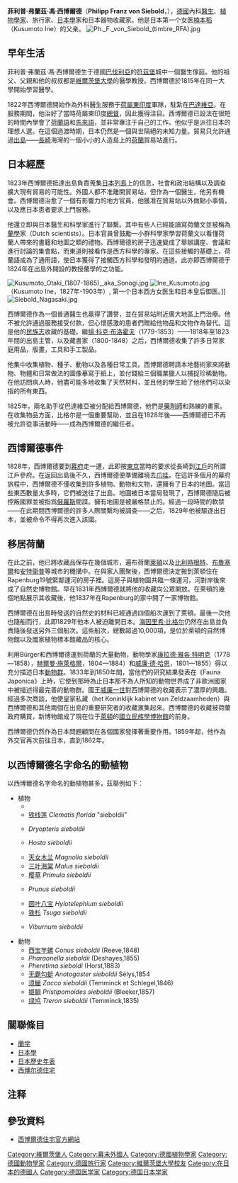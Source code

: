{{noteTA
|1=zh:弗蘭茲; zh-tw:法蘭茲;
|2=zh:西博爾德; zh-tw:西博德;
|3=zh:維爾茨堡; zh-tw:符茲堡;
|4=zh:萊頓; zh-tw:萊登;
}}
{{Infobox person
| name = 菲利普·弗蘭茲·馮·西博爾德
| native_name= Philipp Franz von Siebold
| image = Bundespost Philipp Franz von Siebold.jpg
| alt = 
| caption = 
| birth_name = 
| birth_date = {{Birth date|1796|02|17}}
| birth_place = {{flag|Holy Roman Empire}}[[符茲堡采邑主教區|符茲堡采邑主教區]][[符茲堡|符茲堡]]（今屬[[德國|德國]][[巴伐利亞邦|巴伐利亞邦]]）
| death_date = {{Death date and age|1866|10|18|1796|02|17}}
| death_place = {{flagicon|Kingdom of Bavaria}} [[巴伐利亞王國|巴伐利亞]][[慕尼黑|慕尼黑]]
| nationality = {{flag|Kingdom of Bavaria}}
| other_names = 
| known_for = 
| occupation = [[物理學家|物理學家]]、[[植物學家|植物學家]]
| children = [[楠本稻|楠本稻]]
}}
'''菲利普·弗蘭茲·馮·西博爾德'''（'''Philipp Franz von Siebold'''，{{bd|1796年|2月17日|1866年|10月18日}}），[[德國|德國]]內科[[醫生|醫生]]、[[植物學家|植物學家]]、旅行家、[[日本學|日本學]]家和日本器物收藏家。他是日本第一个女医[[楠本稻|楠本稻]]（Kusumoto Ine）的父亲。
[[File:Ph._F._von_Siebold_(timbre_RFA).jpg|thumb]]

== 早年生活 ==
菲利普·弗蘭茲·馮·西博爾德生于德國[[巴伐利亞|巴伐利亞]]的[[符茲堡|符茲堡]]城中一個醫生傢庭。他的祖父、父親和他的叔叔都是[[維爾茨堡大學|維爾茨堡大學]]的醫學教授。西博爾德於1815年在同一大學開始學習醫學。 

1822年西博爾德開始作為外科醫生服務于[[荷屬東印度|荷屬東印度]]軍隊，駐紮在[[巴達維亞|巴達維亞]]。在服務期間，他治好了當時荷屬東印度[[總督|總督]]{{tsl|en|Godert van der Capellen|卡佩倫}}，因此獲得注目。西博爾德已設法在很短的時間內學會了[[荷蘭語|荷蘭語]]和[[馬來語|馬來語]]，並非常專注于自己的工作。他似乎是派往日本的理想人選。在這個過渡時期，日本仍然是一個與世隔絕的未知力量。貿易只允許通過[[出島|出島]]——[[長崎|長崎]]海灣的一個小小的人造島上的[[荷蘭|荷蘭]]貿易站進行。

== 日本經歷 ==

1823年西博爾德抵達出島負責蒐集[[日本列島|日本列島]]上的信息，社會和政治結構以及調查擴大現有貿易的可能性。外國人都不准離開貿易站，但作為一個醫生，他另有機會。西博爾德治愈了一個有影響力的地方官員，他獲准在貿易站以外做點小事情，以及應日本患者要求上門服務。 

他還立即與日本醫生和科學家進行了聯繫。其中有些人已經能讀寫荷蘭文並被稱為[[蘭學|蘭學]]家（Dutch scientists）。日本官員曾鼓勵一小群科學家學習荷蘭文以看懂荷蘭人帶來的書籍和地圖之類的禮物。西博爾德的房子迅速變成了舉辦講座、會議和進行討論的集會點，而東道則被看作是西方科學的專家。在這些接觸的基礎上，荷蘭語成為了通用語，使日本獲得了接觸西方科學和發明的通道。此亦即西博爾德于1824年在出島外開設的教授蘭學的{{link-ja|鳴瀧塾|鳴滝塾}}之功能。

[[File:Kusumoto_Otaki_(1807-1865),_aka_Sonogi.jpg|thumb]]
[[File:Ine_Kusumoto.jpg|thumb]]（Kusumoto Ine，1827年-1903年）, 第一个日本西方女医生和日本皇后御医。]]
[[File:Siebold_Nagasaki.jpg|thumb]]

西博爾德作為一個普通醫生也贏得了讚譽，並在貿易站附近廣大地區上門治療。他不被允許通過服務接受付款，但心懷感激的患者們贈給他物品和文物作為替代。這是他的[[民族志|民族志]]收藏的基礎。繼[[揚·科克·布洛霍夫|揚·科克·布洛霍夫]]（1779-1853）——1818年至1823年間的出島主管，以及藏書家{{link-en|Johannes van Overmeer Fisscher|Johannes van Overmeer Fisscher}}（1800-1848）之后，西博爾德收集了許多日常家庭用品，版畫，工具和手工製品。 

他集中收集植物、種子、動物以及各種日常工具。西博爾德聘請本地藝術家來將動物、物體和日常做法的圖像摹寫于紙上，並付錢給三個職業獵人以捕捉珍稀動物。在他訪問病人時，他盡可能多地收集了天然材料，並且他的學生給了他他們可以染指的所有東西。 

1825年，兩名助手從巴達維亞被分配給西博爾德，他們是[[藥劑師|藥劑師]]{{link-en|海因里希·比格尔|Heinrich Bürger}}和熟練的畫家{{link-en|C.H.de Villeneuve|C.H.de Villeneuve}}。在收集物品方面，比格尔是一個重要幫助，並且在1828年後——西博爾德已不再被允許從事活動時——成為西博爾德的繼任者。

== 西博爾德事件 ==

1828年，西博爾德要到[[幕府|幕府]]走一遭，此即按[[東京|東京]]當時的要求從長崎到[[江戶|江戶]]的所謂江戶參府。在返回出島後不久，西博爾德便準備離境去[[爪哇|爪哇]]。在這許多個月的幕府旅程中，西博爾德不僅收集到許多植物、動物和文物，還擁有了日本的地圖。當這些東西數量太多時，它們被送往了出島。地圖被日本當局發現了，西博爾德隨后被控叛國罪並被指爲[[俄羅斯|俄羅斯]]間諜。擁有地圖是被嚴格禁止的。經過一段時間的軟禁——在此期間西博爾德的許多人際關繫均被調查——之后，1829年他被驅逐出日本，並被命令不得再次進入該國。

== 移居荷蘭 ==

在此之前，他已將收藏品保存在幾個城市，遍布荷蘭[[萊頓|萊頓]]以及[[比利時|比利時]][[根特|根特]]、[[布魯塞爾|布魯塞爾]]和[[安特衛普|安特衛普]]等城市的機搆中。在與家人團聚後，西博爾德決定搬到萊頓住在Rapenburg19號緊鄰運河的房子裡。這房子與植物園共臨一條運河，河對岸後來成了自然史博物館。早在1831年西博爾德就將他的收藏向公眾開放。在萊頓的幾個地點展示其收藏後，他1837年在Rapenburg的家中開了一家博物館。 

西博爾德在出島時發送的自然史的材料已經通過四個船次運到了萊頓。最後一次他也隨船而行，此即1829年他本人被迫離開日本。[[海因里希·比格尔|海因里希·比格尔]]仍然在出島並負責隨後發送另外三個船次。這些船次，總數超過10,000項，是位於萊頓的自然博物館以及國家植物標本館藏品的核心。 

利用Bürger和西博爾德運到荷蘭的大量動物，動物學家[[康拉德·雅各·特明克|康拉德·雅各·特明克]]（1778—1858），[[赫爾曼·施萊格爾|赫爾曼·施萊格爾]]，1804—1884）和[[威廉·德·哈恩|威廉·德·哈恩]]，1801—1855）得以充分描述日本[[動物群|動物群]]。1833年到1850年間，當他們的研究結果發表在《Fauna Japonica》上時，它使到那時為止日本那不為人所知的動物世界成了非歐洲國家中被描述得最完善的動物群。國王[[威廉一世_(荷兰)|威廉一世]]對西博爾德的收藏表示了濃厚的興趣。經過多次商談，他使皇家私藏（het Koninklijk kabinet van Zeldzaamheden）與西博爾德和其他兩個在出島的重要研究者的收藏滙集起來。西博爾德的收藏被荷蘭政府購買，新博物館成了現在位于[[萊頓|萊頓]]的[[國立民族學博物館|國立民族學博物館]]的前身。 

西博爾德仍然作為日本問題顧問在各個國家發揮著重要作用。1859年起，他作為外交官再次前往日本，直到1862年。
{{植物命名人|Siebold|菲利普·弗蘭茲·冯·西博爾德}}

== 以西博爾德名字命名的動植物 ==

以西博爾德名字命名的動植物甚多，茲舉例如下：
*植物
**''{{link-en|Acer sieboldianum|Acer sieboldianum}}'' 
**[[铁线莲|铁线莲]] ''Clematis florida'' "sieboldii" 
**{{link-en|奇数鳞毛蕨|Dryopteris sieboldii}} ''Dryopteris sieboldii'' 
**{{link-en|蓝粉玉簪|Hosta sieboldii}} ''Hosta sieboldii''  
**[[天女木兰|天女木兰]] ''Magnolia sieboldii'' 
**[[三叶海棠|三叶海棠]] ''Malus sieboldii'' 
**[[樱草|樱草]] ''Primula sieboldii'' 
**{{link-en|南殿樱|Prunus sieboldii}} ''Prunus sieboldii'' 
**[[圆叶八宝|圆叶八宝]] ''Hylotelephium sieboldii'' 
**[[铁杉|铁杉]] ''Tsuga sieboldii'' 
**{{link-en|毛叶荚迷|Viburnum sieboldii}} ''Viburnum sieboldii''

*動物
**[[西宝芋螺|西宝芋螺]] ''Conus sieboldii'' (Reeve,1848) 
**''Pharaonella sieboldii'' (Deshayes,1855) 
**''Pheretima sieboldi'' (Horst,1883) 
**[[无霸勾蜓|无霸勾蜓]] ''Anotogaster sieboldii'' Sélys,1854 
**[[须鱲|须鱲]] ''Zacco sieboldii'' (Temminck et Schlegel,1846) 
**[[姬鲷|姬鲷]] ''Pristipomoides sieboldii'' (Bleeker,1857) 
**[[绿鸠|绿鸠]] ''Treron sieboldii'' (Temminck,1835)

== 關聯條目 ==
*[[蘭学|蘭学]]
*[[日本學|日本學]]
*[[日本歷史年表|日本歷史年表]]
*[[西博尔德住宅|西博尔德住宅]]

== 注释 ==
{{reflist}}
== 參攷資料 ==
{{commons|Philipp Franz von Siebold}}
*[http://www.sieboldhuis.org 西博爾德住宅官方網站]

{{Authority control}}
{{DEFAULTSORT:Siebold, Philipp Franz von}}
[[Category:維爾茨堡人|Category:維爾茨堡人]]
[[Category:幕末外國人|Category:幕末外國人]]
[[Category:德國植物學家|Category:德國植物學家]]
[[Category:德國動物學家|Category:德國動物學家]]
[[Category:德國旅行家|Category:德國旅行家]]
[[Category:維爾茨堡大學校友|Category:維爾茨堡大學校友]]
[[Category:在日本的德國人|Category:在日本的德國人]]
[[Category:德国医学家|Category:德国医学家]]
[[Category:德国日本学家|Category:德国日本学家]]